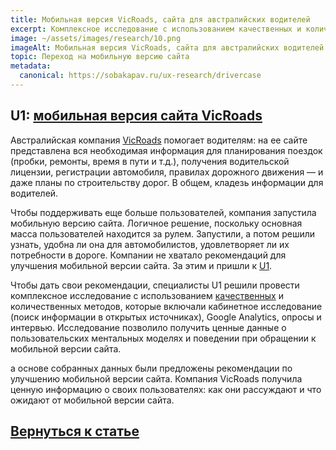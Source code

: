 ```yaml
---
title: Мобильная версия VicRoads, сайта для австралийских водителей
excerpt: Комплексное исследование с использованием качественных и количественных методов позволило получить ценные данные о пользовательских ментальных моделях и поведении при обращении к мобильной версии сайта
image: ~/assets/images/research/10.png
imageAlt: Мобильная версия VicRoads, сайта для австралийских водителей
topic: Переход на мобильную версию сайта
metadata:
  canonical: https://sobakapav.ru/ux-research/drivercase
---
```



## U1: [мобильная версия сайта VicRoads](http://www.u1group.com/_embeds/case_study/vicroads?site-call=1)

Австралийская компания [VicRoads](https://www.vicroads.vic.gov.au) помогает водителям: на ее сайте представлена вся необходимая информация для планирования поездок (пробки, ремонты, время в пути и т.д.), получения водительской лицензии, регистрации автомобиля, правилах дорожного движения — и даже планы по строительству дорог. В общем, кладезь информации для водителей. 

Чтобы поддерживать еще больше пользователей, компания запустила мобильную версию сайта. Логичное решение, поскольку основная масса пользователей находится за рулем. Запустили, а потом решили узнать, удобна ли она для автомобилистов, удовлетворяет ли их потребности в дороге. Компании не хватало рекомендаций для улучшения мобильной версии сайта. За этим и пришли к [U1](http://www.u1group.com).

Чтобы дать свои рекомендации, специалисты U1 решили провести комплексное исследование с использованием [качественных](https://sobakapav.ru/publications/qualitative-methods-in-ux-studies) и количественных методов, которые включали кабинетное исследование (поиск информации в открытых источниках), Google Analytics, опросы и интервью. Исследование позволило получить ценные данные о пользовательских ментальных моделях и поведении при обращении к мобильной версии сайта.

а основе собранных данных были предложены рекомендации по улучшению мобильной версии сайта. Компания VicRoads получила ценную информацию о своих пользователях: как они рассуждают и что ожидают от мобильной версии сайта.

## [Вернуться к статье](/ux-research/#case3)
